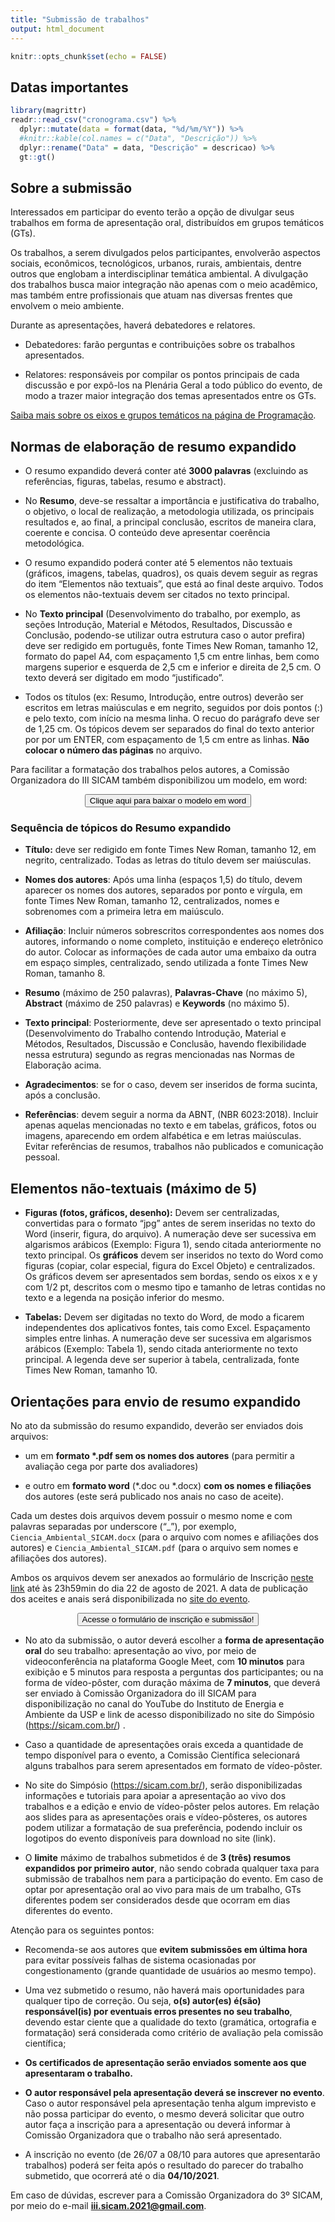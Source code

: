 ```yaml
---
title: "Submissão de trabalhos"
output: html_document
---
```


```r
knitr::opts_chunk$set(echo = FALSE)
```

## Datas importantes

```r
library(magrittr)
readr::read_csv("cronograma.csv") %>% 
  dplyr::mutate(data = format(data, "%d/%m/%Y")) %>% 
  #knitr::kable(col.names = c("Data", "Descrição")) %>% 
  dplyr::rename("Data" = data, "Descrição" = descricao) %>% 
  gt::gt()
```

## Sobre a submissão

Interessados em participar do evento terão a opção de divulgar seus trabalhos em forma de apresentação oral, distribuídos em grupos temáticos (GTs).

Os trabalhos, a serem divulgados pelos participantes, envolverão aspectos sociais, econômicos, tecnológicos, urbanos, rurais, ambientais, dentre outros que englobam a interdisciplinar temática ambiental. A divulgação dos trabalhos busca maior integração não apenas com o meio acadêmico, mas também entre profissionais que atuam nas diversas frentes que envolvem o meio ambiente.

Durante as apresentações, haverá debatedores e relatores.

-   Debatedores: farão perguntas e contribuições sobre os trabalhos apresentados.

-   Relatores: responsáveis por compilar os pontos principais de cada discussão e por expô-los na Plenária Geral a todo público do evento, de modo a trazer maior integração dos temas apresentados entre os GTs.

[Saiba mais sobre os eixos e grupos temáticos na página de Programação](../programacao).

## Normas de elaboração de resumo expandido

-   O resumo expandido deverá conter até **3000 palavras** (excluindo as referências, figuras, tabelas, resumo e abstract).

-   No **Resumo**, deve-se ressaltar a importância e justificativa do trabalho, o objetivo, o local de realização, a metodologia utilizada, os principais resultados e, ao final, a principal conclusão, escritos de maneira clara, coerente e concisa. O conteúdo deve apresentar coerência metodológica.

-   O resumo expandido poderá conter até 5 elementos não textuais (gráficos, imagens, tabelas, quadros), os quais devem seguir as regras do item "Elementos não textuais", que está ao final deste arquivo. Todos os elementos não-textuais devem ser citados no texto principal.

-   No **Texto principal** (Desenvolvimento do trabalho, por exemplo, as seções Introdução, Material e Métodos, Resultados, Discussão e Conclusão, podendo-se utilizar outra estrutura caso o autor prefira) deve ser redigido em português, fonte Times New Roman, tamanho 12, formato do papel A4, com espaçamento 1,5 cm entre linhas, bem como margens superior e esquerda de 2,5 cm e inferior e direita de 2,5 cm. O texto deverá ser digitado em modo "justificado".

-   Todos os títulos (ex: Resumo, Introdução, entre outros) deverão ser escritos em letras maiúsculas e em negrito, seguidos por dois pontos (:) e pelo texto, com início na mesma linha. O recuo do parágrafo deve ser de 1,25 cm. Os tópicos devem ser separados do final do texto anterior por por um ENTER, com espaçamento de 1,5 cm entre as linhas. **Não colocar o número das páginas** no arquivo.

Para facilitar a formatação dos trabalhos pelos autores, a Comissão Organizadora do III SICAM também disponibilizou um modelo, em word:

<center>

<a href="https://drive.google.com/file/d/1UZ1RYDjsdxoD_5uJsMUq3t3NJxejq4O3/view" target="_blank"><button type="button" class="btn btn-success">Clique aqui para baixar o modelo em word </button>

</center>

</a>

### Sequência de tópicos do Resumo expandido

-   **Título:** deve ser redigido em fonte Times New Roman, tamanho 12, em negrito, centralizado. Todas as letras do título devem ser maiúsculas.

-   **Nomes dos autores**: Após uma linha (espaços 1,5) do título, devem aparecer os nomes dos autores, separados por ponto e vírgula, em fonte Times New Roman, tamanho 12, centralizados, nomes e sobrenomes com a primeira letra em maiúsculo. 

-   **Afiliação**: Incluir números sobrescritos correspondentes aos nomes dos autores, informando o nome completo, instituição e endereço eletrônico do autor. Colocar as informações de cada autor uma embaixo da outra em espaço simples, centralizado, sendo utilizada a fonte Times New Roman, tamanho 8.  

-   **Resumo** (máximo de 250 palavras), **Palavras-Chave** (no máximo 5), **Abstract** (máximo de 250 palavras) e **Keywords** (no máximo 5).

-   **Texto principal**: Posteriormente, deve ser apresentado o texto principal (Desenvolvimento do Trabalho contendo Introdução, Material e Métodos, Resultados, Discussão e Conclusão, havendo flexibilidade nessa estrutura) segundo as regras mencionadas nas Normas de Elaboração acima.

-   **Agradecimentos**: se for o caso, devem ser inseridos de forma sucinta, após a conclusão.

-   **Referências**: devem seguir a norma da ABNT, (NBR 6023:2018). Incluir apenas aquelas mencionadas no texto e em tabelas, gráficos, fotos ou imagens, aparecendo em ordem alfabética e em letras maiúsculas. Evitar referências de resumos, trabalhos não publicados e comunicação pessoal.

## Elementos não-textuais (máximo de 5)

-   **Figuras (fotos, gráficos, desenho):** Devem ser centralizadas, convertidas para o formato "jpg" antes de serem inseridas no texto do Word (inserir, figura, do arquivo). A numeração deve ser sucessiva em algarismos arábicos (Exemplo: Figura 1), sendo citada anteriormente no texto principal. Os **gráficos** devem ser inseridos no texto do Word como figuras (copiar, colar especial, figura do Excel Objeto) e centralizados. Os gráficos devem ser apresentados sem bordas, sendo os eixos x e y com 1/2 pt, descritos com o mesmo tipo e tamanho de letras contidas no texto e a legenda na posição inferior do mesmo.

-   **Tabelas:** Devem ser digitadas no texto do Word, de modo a ficarem independentes dos aplicativos fontes, tais como Excel. Espaçamento simples entre linhas. A numeração deve ser sucessiva em algarismos arábicos (Exemplo: Tabela 1), sendo citada anteriormente no texto principal. A legenda deve ser superior à tabela, centralizada, fonte Times New Roman, tamanho 10.

## Orientações para envio de resumo expandido

No ato da submissão do resumo expandido, deverão ser enviados dois arquivos: 

-   um em **formato \*.pdf sem os nomes dos autores** (para permitir a avaliação cega por parte dos avaliadores) 

-   e outro em **formato word** (\*.doc ou \*.docx) **com os nomes e filiações** dos autores (este será publicado nos anais no caso de aceite).

Cada um destes dois arquivos devem possuir o mesmo nome e com palavras separadas por underscore ("\_"), por exemplo, `Ciencia_Ambiental_SICAM.docx` (para o arquivo com nomes e afiliações dos autores) e `Ciencia_Ambiental_SICAM.pdf` (para o arquivo sem nomes e afiliações dos autores).

Ambos os arquivos devem ser anexados ao formulário de Inscrição [neste link](https://forms.gle/sew1gi3Bojd2RVEu7) até às 23h59min do dia 22 de agosto de 2021. A data de publicação dos aceites e anais será disponibilizada no [site do evento](https://sicam.com.br/).

<center>

<a href="https://forms.gle/sew1gi3Bojd2RVEu7GClnlsk/view" target="_blank"><button type="button" class="btn btn-success">Acesse o formulário de inscrição e submissão! </button>

</center>

</a>

-   No ato da submissão, o autor deverá escolher a **forma de apresentação oral** do seu trabalho: apresentação ao vivo, por meio de videoconferência na plataforma Google Meet, com **10 minutos** para exibição e 5 minutos para resposta a perguntas dos participantes; ou na forma de vídeo-pôster, com duração máxima de **7 minutos**, que deverá ser enviado à Comissão Organizadora do iII SICAM para disponibilização no canal do YouTube do Instituto de Energia e Ambiente da USP e link de acesso disponibilizado no site do Simpósio (<https://sicam.com.br/>) .

-   Caso a quantidade de apresentações orais exceda a quantidade de tempo disponível para o evento, a Comissão Científica selecionará alguns trabalhos para serem apresentados em formato de vídeo-pôster. 

-   No site do Simpósio (<https://sicam.com.br/>), serão disponibilizadas informações e tutoriais para apoiar a apresentação ao vivo dos trabalhos e a edição e envio de vídeo-pôster pelos autores. Em relação aos slides para as apresentações orais e vídeo-pôsteres, os autores podem utilizar a formatação de sua preferência, podendo incluir os logotipos do evento disponíveis para download no site (link).

-   O **limite** máximo de trabalhos submetidos é de **3 (três) resumos expandidos por primeiro autor**, não sendo cobrada qualquer taxa para submissão de trabalhos nem para a participação do evento. Em caso de optar por apresentação oral ao vivo para mais de um trabalho, GTs diferentes podem ser considerados desde que ocorram em dias diferentes do evento.

Atenção para os seguintes pontos:

-   Recomenda-se aos autores que **evitem submissões em última hora** para evitar possíveis falhas de sistema ocasionadas por congestionamento (grande quantidade de usuários ao mesmo tempo).

<!-- -->

-   Uma vez submetido o resumo, não haverá mais oportunidades para qualquer tipo de correção. Ou seja, **o(s) autor(es) é(são) responsável(is) por eventuais erros presentes no seu trabalho**, devendo estar ciente que a qualidade do texto (gramática, ortografia e formatação) será considerada como critério de avaliação pela comissão científica;

-   **Os certificados de apresentação serão enviados somente aos que apresentaram o trabalho.**

-   **O autor responsável pela apresentação deverá se inscrever no evento**. Caso o autor responsável pela apresentação tenha algum imprevisto e não possa participar do evento, o mesmo deverá solicitar que outro autor faça a inscrição para a apresentação ou deverá informar à Comissão Organizadora que o trabalho não será apresentado. 

-   A inscrição no evento (de 26/07 a 08/10 para autores que apresentarão trabalhos) poderá ser feita após o resultado do parecer do trabalho submetido, que ocorrerá até o dia **04/10/2021**.

Em caso de dúvidas, escrever para a Comissão Organizadora do 3º SICAM, por meio do e-mail [**iii.sicam.2021\@gmail.com**](mailto:iii.sicam.2021@gmail.com).
